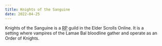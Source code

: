 ```yaml
---
title: Knights of the Sanguine
date: 2022-04-25
---
```


Knights of the Sanguine is a [RP](/seeds/roleplay) guild in the Elder Scrolls
Online. It is a setting where vampires of the Lamae Bal bloodline gather and
operate as an Order of Knights.

